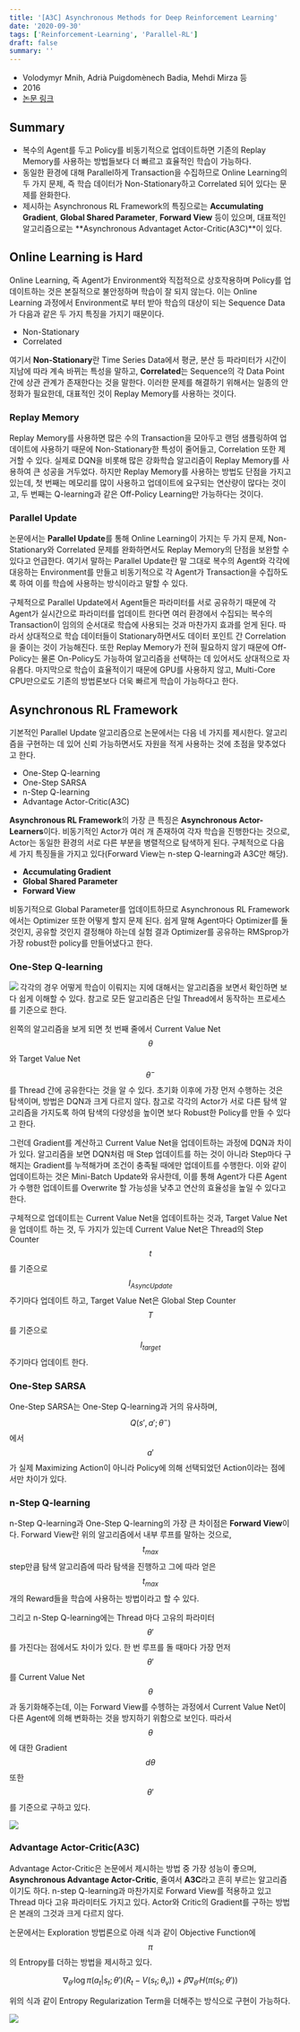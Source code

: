 ```yaml
---
title: '[A3C] Asynchronous Methods for Deep Reinforcement Learning'
date: '2020-09-30'
tags: ['Reinforcement-Learning', 'Parallel-RL']
draft: false
summary: ''
---
```


- Volodymyr Mnih, Adrià Puigdomènech Badia, Mehdi Mirza 등
- 2016
- [논문 링크](https://arxiv.org/abs/1602.01783)

## Summary

- 복수의 Agent를 두고 Policy를 비동기적으로 업데이트하면 기존의 Replay Memory를 사용하는 방법들보다 더 빠르고 효율적인 학습이 가능하다.
- 동일한 환경에 대해 Parallel하게 Transaction을 수집하므로 Online Learning의 두 가지 문제, 즉 학습 데이터가 Non-Stationary하고 Correlated 되어 있다는 문제를 완화한다.
- 제시하는 Asynchronous RL Framework의 특징으로는 **Accumulating Gradient**, **Global Shared Parameter**, **Forward View** 등이 있으며, 대표적인 알고리즘으로는 **Asynchronous Advantaget Actor-Critic(A3C)**이 있다.

## Online Learning is Hard

Online Learning, 즉 Agent가 Environment와 직접적으로 상호작용하며 Policy를 업데이트하는 것은 본질적으로 불안정하며 학습이 잘 되지 않는다. 이는 Online Learning 과정에서 Environment로 부터 받아 학습의 대상이 되는 Sequence Data가 다음과 같은 두 가지 특징을 가지기 때문이다.

- Non-Stationary
- Correlated

여기서 **Non-Stationary**란 Time Series Data에서 평균, 분산 등 파라미터가 시간이 지남에 따라 계속 바뀌는 특성을 말하고, **Correlated**는 Sequence의 각 Data Point 간에 상관 관계가 존재한다는 것을 말한다. 이러한 문제를 해결하기 위해서는 일종의 안정화가 필요한데, 대표적인 것이 Replay Memory를 사용하는 것이다.

### Replay Memory

Replay Memory를 사용하면 많은 수의 Transaction을 모아두고 랜덤 샘플링하여 업데이트에 사용하기 때문에 Non-Stationary한 특성이 줄어들고, Correlation 또한 제거할 수 있다. 실제로 DQN을 비롯해 많은 강화학습 알고리즘이 Replay Memory를 사용하여 큰 성공을 거두었다. 하지만 Replay Memory를 사용하는 방법도 단점을 가지고 있는데, 첫 번째는 메모리를 많이 사용하고 업데이트에 요구되는 연산량이 많다는 것이고, 두 번째는 Q-learning과 같은 Off-Policy Learning만 가능하다는 것이다.

### Parallel Update

논문에서는 **Parallel Update**를 통해 Online Learning이 가지는 두 가지 문제, Non-Stationary와 Correlated 문제를 완화하면서도 Replay Memory의 단점을 보완할 수 있다고 언급한다. 여기서 말하는 Parallel Update란 말 그대로 복수의 Agent와 각각에 대응하는 Environment를 만들고 비동기적으로 각 Agent가 Transaction을 수집하도록 하여 이를 학습에 사용하는 방식이라고 말할 수 있다.

구체적으로 Parallel Update에서 Agent들은 파라미터를 서로 공유하기 때문에 각 Agent가 실시간으로 파라미터를 업데이트 한다면 여러 환경에서 수집되는 복수의 Transaction이 임의의 순서대로 학습에 사용되는 것과 마찬가지 효과를 얻게 된다. 따라서 상대적으로 학습 데이터들이 Stationary하면서도 데이터 포인트 간 Correlation을 줄이는 것이 가능해진다. 또한 Replay Memory가 전혀 필요하지 않기 때문에 Off-Policy는 물론 On-Policy도 가능하여 알고리즘을 선택하는 데 있어서도 상대적으로 자유롭다. 마지막으로 학습이 효율적이기 때문에 GPU를 사용하지 않고, Multi-Core CPU만으로도 기존의 방법론보다 더욱 빠르게 학습이 가능하다고 한다.

## Asynchronous RL Framework

기본적인 Parallel Update 알고리즘으로 논문에서는 다음 네 가지를 제시한다. 알고리즘을 구현하는 데 있어 신뢰 가능하면서도 자원을 적게 사용하는 것에 초점을 맞추었다고 한다.

- One-Step Q-learning
- One-Step SARSA
- n-Step Q-learning
- Advantage Actor-Critic(A3C)

**Asynchronous RL Framework**의 가장 큰 특징은 **Asynchronous Actor-Learners**이다. 비동기적인 Actor가 여러 개 존재하여 각자 학습을 진행한다는 것으로, Actor는 동일한 환경의 서로 다른 부분을 병렬적으로 탐색하게 된다. 구체적으로 다음 세 가지 특징들을 가지고 있다(Forward View는 n-step Q-learning과 A3C만 해당).

- **Accumulating Gradient**
- **Global Shared Parameter**
- **Forward View**

비동기적으로 Global Parameter를 업데이트하므로 Asynchronous RL Framework에서는 Optimizer 또한 어떻게 할지 문제 된다. 쉽게 말해 Agent마다 Optimizer를 둘 것인지, 공유할 것인지 결정해야 하는데 실험 결과 Optimizer를 공유하는 RMSprop가 가장 robust한 policy를 만들어냈다고 한다.

### One-Step Q-learning

<img
  src="/static/images/paper-review/a3c_one_step_q_learning.png"
  className="mx-auto block w-[25em]"
  align="left"
/>

각각의 경우 어떻게 학습이 이뤄지는 지에 대해서는 알고리즘을 보면서 확인하면 보다 쉽게 이해할 수 있다. 참고로 모든 알고리즘은 단일 Thread에서 동작하는 프로세스를 기준으로 한다.

왼쪽의 알고리즘을 보게 되면 첫 번째 줄에서 Current Value Net $$\theta$$와 Target Value Net $$\theta^-$$를 Thread 간에 공유한다는 것을 알 수 있다. 초기화 이후에 가장 먼저 수행하는 것은 탐색이며, 방법은 DQN과 크게 다르지 않다. 참고로 각각의 Actor가 서로 다른 탐색 알고리즘을 가지도록 하여 탐색의 다양성을 높이면 보다 Robust한 Policy를 만들 수 있다고 한다.

그런데 Gradient를 계산하고 Current Value Net을 업데이트하는 과정에 DQN과 차이가 있다. 알고리즘을 보면 DQN처럼 매 Step 업데이트를 하는 것이 아니라 Step마다 구해지는 Gradient를 누적해가며 조건이 충족될 때에만 업데이트를 수행한다. 이와 같이 업데이트하는 것은 Mini-Batch Update와 유사한데, 이를 통해 Agent가 다른 Agent가 수행한 업데이트를 Overwrite 할 가능성을 낮추고 연산의 효율성을 높일 수 있다고 한다.

구체적으로 업데이트는 Current Value Net을 업데이트하는 것과, Target Value Net을 업데이트 하는 것, 두 가지가 있는데 Current Value Net은 Thread의 Step Counter $$t$$를 기준으로 $$I_{AsyncUpdate}$$ 주기마다 업데이트 하고, Target Value Net은 Global Step Counter $$T$$를 기준으로 $$I_{target}$$ 주기마다 업데이트 한다.

### One-Step SARSA

One-Step SARSA는 One-Step Q-learning과 거의 유사하며, $$Q(s',a';\theta^-)$$에서 $$a'$$가 실제 Maximizing Action이 아니라 Policy에 의해 선택되었던 Action이라는 점에서만 차이가 있다.

### n-Step Q-learning

n-Step Q-learning과 One-Step Q-learning의 가장 큰 차이점은 **Forward View**이다. Forward View란 위의 알고리즘에서 내부 루프를 말하는 것으로, $$t_{max}$$ step만큼 탐색 알고리즘에 따라 탐색을 진행하고 그에 따라 얻은 $$t_{max}$$개의 Reward들을 학습에 사용하는 방법이라고 할 수 있다.

그리고 n-Step Q-learning에는 Thread 마다 고유의 파라미터 $$\theta'$$를 가진다는 점에서도 차이가 있다. 한 번 루프를 돌 때마다 가장 먼저 $$\theta'$$를 Current Value Net $$\theta$$과 동기화해주는데, 이는 Forward View를 수헹하는 과정에서 Current Value Net이 다른 Agent에 의해 변화하는 것을 방지하기 위함으로 보인다. 따라서 $$\theta$$에 대한 Gradient $$d\theta$$ 또한 $$\theta'$$를 기준으로 구하고 있다.

<img
  src="/static/images/paper-review/a3c_n_step_q_learning.png"
  className="mx-auto block w-[45em]"
/>

### Advantage Actor-Critic(A3C)

Advantage Actor-Critic은 논문에서 제시하는 방법 중 가장 성능이 좋으며, **Asynchronous Advantage Actor-Critic**, 줄여서 **A3C**라고 흔히 부르는 알고리즘이기도 하다. n-step Q-learning과 마찬가지로 Forward View를 적용하고 있고 Thread 마다 고유 파라미터도 가지고 있다. Actor와 Critic의 Gradient를 구하는 방법은 본래의 그것과 크게 다르지 않다.

논문에서는 Exploration 방법론으로 아래 식과 같이 Objective Function에 $$\pi$$의 Entropy를 더하는 방법을 제시하고 있다.

$$
\nabla_{\theta'} \log \pi(a_t \lvert s_t; \theta') (R_t - V(s_t; \theta_v) ) + \beta \nabla_{\theta'} H(\pi(s_t ; \theta'))
$$

위의 식과 같이 Entropy Regularization Term을 더해주는 방식으로 구현이 가능하다.

<img src="/static/images/paper-review/a3c_actor_critic.png" className="mx-auto block w-[45em]" />
